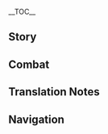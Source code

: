 {{CharacterTabs}}
{{LanguageTabs}}
{{Stub|1={{Meta/VO|tl=1}}}}
__TOC__
==Story==
{{VO/Story
|character           = Arataki Itto
|language            = zh
|language_s          = zh
|language_t          = zh-tw
|name_s              = 荒泷一斗
|name_t              = 荒瀧一斗

<!-- Hello -->
|vo_01_01_title_s    = 初次见面…
|vo_01_01_title_t    = 初次見面…
|vo_01_01_subtitle   = Hello
|vo_01_01_file       = VO_{language}{character} Hello.ogg
|vo_01_01_tx_s       = 作为荒泷派的大哥大，本大爷的名号早就威震四方了。「荒泷天下独尊一斗」、「荒泷相扑鬼王一斗」、「荒泷鬼族骄傲一斗」、「荒泷鬼兜虫角斗士一斗」、「荒泷卡牌游戏王中王一斗」、「荒泷可以输但绝不认输名副其实男子汉一斗」…这些都是我常用的名字，你可以挑个喜欢的随便叫，不用客气，哈哈哈哈。
|vo_01_01_tx_t       = 作為荒瀧派的大哥大，本大爺的名號早就威震四方了。「荒瀧天下獨尊一斗」、「荒瀧相撲鬼王一斗」、「荒瀧鬼族驕傲一斗」、「荒瀧鬼兜蟲角鬥士一斗」、「荒瀧卡牌遊戲王中王一斗」、「荒瀧可以輸但絕不認輸名副其實男子漢一斗」…這些都是我常用的名字，{{MC|你|妳}}可以挑個喜歡的隨便叫，不用客氣，哈哈哈哈。
|vo_01_01_rm         = Zuòwéi Huānglóng-pài de dàgēdà, běn dàyé de mínghào zǎojiù wēizhènsìfāngle. "Huānglóng Tiānxià Dúzūn Yīdòu", "Huānglóng Xiāngpū Guǐwáng Yīdòu", "Huānglóng Guǐ Zú Jiāo'ào Yīdòu", "Huānglóng Guǐdōuchóng Jiǎodòushì Yīdòu", "Huānglóng Kǎpái Yóuxìwáng Zhōngwáng Yīdòu", "Huānglóng Kěyǐ Shū Dàn Juébù Rènshū Míngfùqíshí Nánzǐhàn Yīdòu"... Zhèxiē dōu shì wǒ chángyòng de míngzi, nǐ kěyǐ tiāo gè xǐhuān de suíbiàn jiào, bùyòngkèqì, hāha hāha.
|vo_01_01_tl         = As the head honcho of the Arataki Gang, my name already shook the entire world! Arataki "The One and Oni" Itto, Arataki "The Oni Sumo King" Itto, Arataki "The Pride of Oni" Itto, Arataki "Beetle Gladiator" Itto, Arataki "The Ultimate King Among Kings of Card Games" Itto, Arataki "Read Man Might Lose but Will Never Admit Defeatto"... These are some of the names I usually go by, you can pick and call me whatever you like, you're welcome, haha.

|vo_02_01_title_s    = 闲聊・到此一游
|vo_02_01_title_t    = 閒聊・到此一遊
|vo_02_01_subtitle   = Chat: Itto's Here
|vo_02_01_file       = VO_{language}{character} Chat - Itto's Here.ogg
|vo_02_01_tx_s       = 嘿嘿，荒泷天下第一斗到此一游！ 哈哈哈哈…咳…
|vo_02_01_tx_t       = 嘿嘿，荒瀧天下第一斗到此一遊！ 哈哈哈哈…咳…
|vo_02_01_rm         = Heihei, Huānglóng tiānxià-dì-Yīdòu dàocǐyīyóu! Haha haha... ke...
|vo_02_01_tl         = Hehe, Arataki "Number One in the World" Itto<ref group="TN •" name=tianxiadiyi-dou>This title is a pun, since his name {{zh|一斗}} includes the character for "one."</ref> has arrived! Hahahaha... ha...

|vo_02_02_title_s    = 闲聊・零食
|vo_02_02_title_t    = 閒聊・零食
|vo_02_02_subtitle   = Chat: Snacks
|vo_02_02_file       = VO_{language}{character} Chat - Snacks.ogg
|vo_02_02_tx_s       = 轻易得到的东西哪有滋味？所以，零食我从来不会用摩拉买，都是堂堂正正地赢回来。
|vo_02_02_tx_t       = 輕易得到的東西哪有滋味？所以，零食我從來不會用摩拉買，都是堂堂正正地贏回來。
|vo_02_02_rm         = Qīngyì dédào de dōngxī nǎ yǒu zīwèi? Suǒyǐ, língshí wǒ cónglái bùhuì yòng Mólā mǎi, dōu shì tángtáng-zhèngzhèng de yíng huílái.
|vo_02_02_tl         = 

|vo_02_03_title_s    = 闲聊・斗虫
|vo_02_03_title_t    = 閒聊・鬥蟲
|vo_02_03_subtitle   = Chat: Beetle Fighting
|vo_02_03_file       = VO_{language}{character} Chat - Beetle Fighting.ogg
|vo_02_03_tx_s       = 不要小瞧斗虫啊。在一次次拼搏中，用汗和泪浇灌出更强的自己，这就是人生啊！
|vo_02_03_tx_t       = 不要小瞧鬥蟲啊。在一次次拼搏中，用汗和淚澆灌出更強的自己，這就是人生啊！
|vo_02_03_rm         = Bùyào xiǎoqiáo dòuchóng a. Zài yīcì cì pīnbó zhōng, yòng hàn hé lèi jiāoguàn chū gèng qiáng de zìjǐ, zhèjiù shì rénshēng a!
|vo_02_03_tl         = 

<!-- Weather -->
|vo_03_01_title_s    = 下雨的时候…
|vo_03_01_title_t    = 下雨的時候…
|vo_03_01_subtitle   = When It Rains
|vo_03_01_file       = VO_{language}{character} When It Rains.ogg
|vo_03_01_tx_s       = 男子汉从不打伞…啊这雨也太大了吧，快，快，快开伞！
|vo_03_01_tx_t       = 男子漢從不打傘…啊這雨也太大了吧，快，快，快開傘！
|vo_03_01_rm         = Nánzǐhàn cóngbù dǎsǎn... a zhè yǔ yě tài dàle ba, kuài, kuài, kuài kāisǎn!
|vo_03_01_tl         = A man never uses an umbrella... ah this rain is far too much, hurry and put up an umbrella!

|vo_03_02_title_s    = 打雷的时候…
|vo_03_02_title_t    = 打雷的時候…
|vo_03_02_subtitle   = When Thunder Strikes
|vo_03_02_file       = VO_{language}{character} When Thunder Strikes.ogg
|vo_03_02_tx_s       = 喂！雷电将军对吧？听着，本大爷就是不服！有本事，劈我啊！
|vo_03_02_tx_t       = 喂！雷電將軍對吧？聽著，本大爺就是不服！有本事，劈我啊！
|vo_03_02_rm         = Wèi! Léidiàn Jiāngjūn duì ba? Tīngzhe, běn dàyé jiùshì bùfú! Yǒu běnshì, pī wǒ a!
|vo_03_02_tl         = Hey! Raiden Shogun, right? Listen, I refuse to submit! If you have the power, strike me!

|vo_03_03_title_s    = 下雪的时候…
|vo_03_03_title_t    = 下雪的時候…
|vo_03_03_subtitle   = When It Snows
|vo_03_03_file       = VO_{language}{character} When It Snows.ogg
|vo_03_03_tx_s       = 喔吼…来滚雪球吧！你是赢不了我的！阿…阿嚏！…呼。
|vo_03_03_tx_t       = 喔吼…來滾雪球吧！{{MC|你|妳}}是贏不了我的！阿…阿嚏！…呼。
|vo_03_03_rm         = Ōhǒu... lái gǔnxuěqiú ba! Nǐ shì yíng bùle wǒ de! Ā... ātì! ...Hū.
|vo_03_03_tl         = Woohoo, let's roll some snowballs! You won't be able to beat me! A... achoo! ...Phew.

|vo_03_04_title_s    = 阳光很好…
|vo_03_04_title_t    = 陽光很好…
|vo_03_04_subtitle   = When the Sun Is Out
|vo_03_04_file       = VO_{language}{character} When the Sun Is Out.ogg
|vo_03_04_tx_s       = 天气真好！该把我珍藏的鬼兜虫拉出来训练一番了！唔！
|vo_03_04_tx_t       = 天氣真好！該把我珍藏的鬼兜蟲拉出來訓練一番了！唔！
|vo_03_04_rm         = Tiānqì zhēn hǎo! Gāi bǎ wǒ zhēncáng de guǐdōuchóng lā chūlái xùnliàn yī fānle! N!
|vo_03_04_tl         = The weather is great! I should bring my Onikabuto out to train for a bit! Mhm!

|vo_03_05_title_s    = 刮大风了…
|vo_03_05_title_t    = 颳大風了…
|vo_03_05_subtitle   = When the Wind Is Blowing
|vo_03_05_file       = VO_{language}{character} When the Wind Is Blowing.ogg
|vo_03_05_tx_s       = 风再大，发型也不能乱，这是男人的底线。
|vo_03_05_tx_t       = 風再大，髮型也不能亂，這是男人的底線。
|vo_03_05_rm_s       = Fēng zài dà, fàxíng yě bùnéng luàn, zhè shì nánrén de dǐxiàn.
|vo_03_05_rm_t       = Fēng zài dà, fǎxíng yě bùnéng luàn, zhè shì nánrén de dǐxiàn.
|vo_03_05_tl         = No matter how strong the wind, my hairstyle can't be mussed, this is a man's bottom line.

<!-- Greetings -->
|vo_04_01_title_s    = 早上好…
|vo_04_01_title_t    = 早安…
|vo_04_01_subtitle   = Good Morning
|vo_04_01_file       = VO_{language}{character} Good Morning.ogg
|vo_04_01_tx_s       = 早啊！…已经没有摩拉了，但今天还是不想干活。不如想想去哪里玩吧？
|vo_04_01_tx_t       = 早啊！…已經沒有摩拉了，但今天還是不想幹活。不如想想去哪裡玩吧？
|vo_04_01_rm         = Zǎo a! ...Yǐjīng méiyǒu Mólā le, dàn jīntiān háishì bùxiǎng gànhuó. Bùrú xiǎngxiǎng qù nǎlǐ wán ba?
|vo_04_01_tl         = Good morning! ...I'm already out of Mora, but I still don't want to work. How about we think of somewhere to have fun instead?

|vo_04_02_title_s    = 中午好…
|vo_04_02_title_t    = 午安…
|vo_04_02_subtitle   = Good Afternoon
|vo_04_02_file       = VO_{language}{character} Good Afternoon.ogg
|vo_04_02_tx_s       = 吃饱了去哪里逛好呢？花见坂…都逛烂了，嗯，也不适合去天领奉行那闹…嗯算了，去离岛遛遛吧。
|vo_04_02_tx_t       = 吃飽了去哪裡逛好呢？花見坂…都逛爛了，嗯，也不適合去天領奉行那鬧…嗯算了，去離島遛遛吧。
|vo_04_02_rm         = Chībǎole qù nǎlǐ guàng hǎo ne? Huājiànbǎn... dōu guàng lànle, ńg, yě bùshìhé qù Tiānlǐng-fèngxíng nà nào... ńg suànle, qù Lídǎo liúliú ba.
|vo_04_02_tl         = Now that we've eaten our fill, where should we go? Hanamizaka... been there too often, hm, and I don't feel like bothering the Tenryou Commission... whatever, let's wander around Ritou.

|vo_04_03_title_s    = 晚上好…
|vo_04_03_title_t    = 晚上好…
|vo_04_03_subtitle   = Good Evening
|vo_04_03_file       = VO_{language}{character} Good Evening.ogg
|vo_04_03_tx_s       = 嘘！是谁在讲话…？是鬼啊！哈哈哈…被吓到了吗？
|vo_04_03_tx_t       = 噓！是誰在講話…？是鬼啊！哈哈哈…被嚇到了嗎？
|vo_04_03_rm         = Xū! Shì shéi zài jiǎnghuà...? Shì guǐ a! Hahaha... bèi xià dàole ma?
|vo_04_03_tl         = Sh! Who's talking...? It's a ghost! Hahaha... were you scared?

|vo_04_04_title_s    = 晚安…
|vo_04_04_title_t    = 晚安…
|vo_04_04_subtitle   = Good Night...
|vo_04_04_file       = VO_{language}{character} Good Night.ogg
|vo_04_04_tx_s       = 累了就快睡吧，别逞强，我？哼，我睁着眼也能睡觉，嘿嘿。
|vo_04_04_tx_t       = 累了就快睡吧，別逞強，我？哼，我睜著眼也能睡覺，嘿嘿。
|vo_04_04_rm         = Lèile jiù kuài shuì ba, bié chěngqiáng, wǒ? Hng, wǒ zhēngzhe yǎn yě néng shuìjiào, heihei.
|vo_04_04_tl         = If you're tired, go to sleep, don't put on a brave face, me? Heh, I can sleep even with my eyes open, hehe.

<!-- About -->
|vo_06_01_title_s    = 关于荒泷一斗自己・不务正业
|vo_06_01_title_t    = 關於荒瀧一斗自己・不務正業
|vo_06_01_subtitle   = About Itto: Getting a Real Job
|vo_06_01_file       = VO_{language}{character} About Itto - Getting a Real Job.ogg
|vo_06_01_tx_s       = 他们说我不务正业？哈哈哈哈！胡扯！本大爷是混混啊，混混的正业就是不务正业，有什么问题吗？咳，不好意思激动了些…哎呀，放心放心，我不偷不抢，快活不下去了，就去做点临时工赚摩拉，搬货送信都是小儿科，开业现场帮忙充场子也是常干的事，只要摩拉日结就行了，嘿嘿！
|vo_06_01_tx_t       = 他們說我不務正業？哈哈哈哈！胡扯！本大爺是混混啊，混混的正業就是不務正業，有什麼問題嗎？咳，不好意思激動了些…哎呀，放心放心，我不偷不搶，快活不下去了，就去做點臨時工賺摩拉，搬貨送信都是小兒科，開業現場幫忙充場子也是常幹的事，只要摩拉日結就行了，嘿嘿！
|vo_06_01_rm         = Tāmen shuō wǒ bùwù-zhèngyè? Hahahaha! Húchě! Běn dàyé shì hùnhun a, hùnhun de zhèngyè jiùshì bùwù-zhèngyè, yǒu shénme wèntí ma? Ke, bùhǎoyìsi jīdòngle xiē... Āiyā, fàngxīn fàngxīn, wǒ bù tōu bù qiǎng, kuài huóbùxiàqùle, jiù qù zuò diǎn línshígōng zhuàn Mólā, bānhuò sòngxìn dōu shì xiǎo'érkē, kāiyè xiànchǎng bāngmáng chōng chǎngzi yěshì cháng gàn de shì, zhǐyào Mólā rìjié jiù xíng le, heihei!
|vo_06_01_tl         = 

|vo_06_02_title_s    = 关于荒泷一斗自己・鬼族
|vo_06_02_title_t    = 關於荒瀧一斗自己・鬼族
|vo_06_02_subtitle   = About Itto: Oni
|vo_06_02_friendship = 4
|vo_06_02_file       = VO_{language}{character} About Itto - Oni.ogg
|vo_06_02_tx_s       = 鬼族经历了很多事情，才迎来了现在这个好时代，可以与人类共同生活。只可惜啊，时至今日还有许多人对鬼族心存芥蒂。嗯？怎么办？当然要改变啦。哼，但我不会刻意去讨好他们，我要用自己的方式，赢得人类的尊重。
|vo_06_02_tx_t       = 鬼族經歷了很多事情，才迎來了現在這個好時代，可以與人類共同生活。只可惜啊，時至今日還有許多人對鬼族心存芥蒂。嗯？怎麼辦？當然要改變啦。哼，但我不會刻意去討好他們，我要用自己的方式，贏得人類的尊重。
|vo_06_02_rm         = Guǐ zú jīnglìle hěn duō shìqíng, cái yíngláile xiànzài zhège hǎo shídài, kěyǐ yǔ rénlèi gòngtóng shēnghuó. Zhǐ kěxí a, shízhì-jīnrì háiyǒu xǔduō rén duì guǐ zú xīncúnjièdì. Ng? Zěnme bàn? Dāngrán yào gǎibiàn la. Hng, dàn wǒ bùhuì kèyì qù tǎohǎo tāmen, wǒ yào yòng zìjǐ de fāngshì, yíngdé rénlèi de zūnzhòng.
|vo_06_02_tl         = 

<!-- About Us -->
|vo_06_03_title_s    = 关于我们・合拍
|vo_06_03_title_t    = 關於我們・合拍
|vo_06_03_subtitle   = About Us: Cooperation
|vo_06_03_file       = VO_{language}{character} About Us - Cooperation.ogg
|vo_06_03_tx_s       = 喂，我看你总是东奔西跑地替人办事，图的不止是摩拉吧？你一定也是个豪爽仗义的人！哈正好，本大爷最喜欢跟仗义的人打交道，我们绝对能成为超级合拍的搭档！
|vo_06_03_tx_t       = 喂，我看{{MC|你|妳}}總是東奔西跑地替人辦事，圖的不止是摩拉吧？{{MC|你|妳}}一定也是個豪爽仗義的人！哈正好，本大爺最喜歡跟仗義的人打交道，我們絕對能成為超級合拍的搭檔！
|vo_06_03_rm         = Wèi, wǒ kàn nǐ zǒngshì dōngbēn-xīpǎo de tì rén bànshì, tú de bùzhǐ shì Mólā ba? Nǐ yīdìng yě shì gè háoshuǎng zhàngyì de rén! Ha zhènghǎo, běn dàyé zuì xǐhuān gēn zhàngyì de rén dǎjiāodào, wǒmen juéduì néng chéngwéi chāojí hépāi de dādàng!
|vo_06_03_tl         = 

|vo_06_04_title_s    = 关于我们・响应
|vo_06_04_title_t    = 關於我們・響應
|vo_06_04_subtitle   = About Us: Response
|vo_06_04_friendship = 6
|vo_06_04_file       = VO_{language}{character} About Us - Response.ogg
|vo_06_04_tx_s       = 说实话，我很欣赏你，一直很欣赏你。当然希望你能留在荒泷派啦，欸，连给你的称号我都想好了，在你名字里添上「天下第二」，我俩就是「数一数二」组合！哈哈哈。哎呀…玩笑归玩笑，我知道你还有更重要的使命…去吧，去做你想做的事情。总之你记住，荒泷派会无条件响应你。
|vo_06_04_tx_t       = 說實話，我很欣賞{{MC|你|妳}}，一直很欣賞{{MC|你|妳}}。當然希望{{MC|你|妳}}能留在荒瀧派啦，欸，連給{{MC|你|妳}}的稱號我都想好了，在{{MC|你|妳}}名字裡添上「天下第二」，我倆就是「數一數二」組合！哈哈哈。哎呀…玩笑歸玩笑，我知道{{MC|你|妳}}還有更重要的使命…去吧，去做{{MC|你|妳}}想做的事情。總之{{MC|你|妳}}記住，荒瀧派會無條件響應{{MC|你|妳}}。
|vo_06_04_rm         = Shuōshíhuà, wǒ hěn xīnshǎng nǐ, yīzhí hěn xīnshǎng nǐ. Dāngrán xīwàng nǐ néng liú zài Huānglóng-pài la, ei, lián gěi nǐ de chēnghào wǒ doū xiǎng hǎole, zài nǐ míngzì lǐ tiānshàng "Tiānxià dì èr", wǒ liǎ jiùshì "shǔyī-shǔ'èr" zǔhé! Hahaha. Aiya... wánxiào guī wánxiào, wǒ zhīdào nǐ háiyǒu gèng zhòngyào de shǐmìng... Qù ba, qù zuò nǐ xiǎng zuò de shìqíng. Zǒngzhī nǐ jìzhù, Huānglóng-pài huì wútiáojiàn xiǎngyìng nǐ.
|vo_06_04_tl         = 

<!-- Miscellaneous I -->
|vo_07_01_title_s    = 关于「神之眼」…
|vo_07_01_title_t    = 關於「神之眼」…
|vo_07_01_subtitle   = About the [[Vision]]
|vo_07_01_friendship = 4
|vo_07_01_file       = VO_{language}{character} About the Vision.ogg
|vo_07_01_tx_s       = 别问，说起这个我就火大。那群幕府军夺走人们珍视的东西，罪大恶极，竟然还敢乱摆神之眼！欸，照理说，越强的人，神之眼就应该嵌在越上面才对吧，到底是哪个不识抬举的将本大爷的神之眼嵌在最下面啊！
|vo_07_01_tx_t       = 別問，說起這個我就火大。那群幕府軍奪走人們珍視的東西，罪大惡極，竟然還敢亂擺神之眼！欸，照理說，越強的人，神之眼就應該嵌在越上面才對吧，到底是哪個不識抬舉的將本大爺的神之眼嵌在最下面啊！
|vo_07_01_rm         = Bié wèn, shuōqǐ zhège wǒ jiù huǒdà. Nà qún mùfǔ jūn duózǒu rénmen zhēnshì de dōngxī, zuìdà-èjí, jìngrán hái gǎn luànbǎi Shénzhīyǎn! Ei, zhàolǐ shuō, yuè qiáng de rén, Shénzhīyǎn jiù yīnggāi qiàn zài yuè shàngmiàn cái duì ba, dàodǐ shì nǎge bùshí-táijǔ de jiāng běn dàyé de Shénzhīyǎn qiàn zài zuì xiàmiàn a!
|vo_07_01_tl         = 

|vo_07_02_title_s    = 有什么想要分享・希娜小姐
|vo_07_02_title_t    = 有什麼想要分享・希娜小姐
|vo_07_02_subtitle   = Something to Share: Hina
|vo_07_02_file       = VO_{language}{character} Something to Share - Hina.ogg
|vo_07_02_tx_s       = 你要是有什么烦恼，可以试着给《闲事月刊》的问答栏目投稿，希娜小姐一定会给你一个温暖人心的答案。啊…托她的福，我的灵魂已经不再迷茫了…对了，我还报名了希娜小姐的线下见面会，唉这日子怎么就过得那么慢呢。
|vo_07_02_tx_t       = {{MC|你|妳}}要是有什麼煩惱，可以試著給《閒事月刊》的問答欄目投稿，希娜小姐一定會給{{MC|你|妳}}一個溫暖人心的答案。啊…託她的福，我的靈魂已經不再迷茫了…對了，我還報名了希娜小姐的線下見面會，唉這日子怎麼就過得那麼慢呢。
|vo_07_02_rm         = Nǐ yàoshi yǒu shénme fánnǎo, kěyǐ shìzhe gěi "Xiánshì Yuèkān" de wèndá lánmù tóugǎo, Xīnà-xiǎojiě yīdìng huì gěi nǐ yīgè wēnnuǎn rénxīn de dá'àn. A... tuō tā de fú, wǒ de línghún yǐjīng bùzài mímángle... Duìle, wǒ huán bàomíngle Xīnà-xiǎojiě de xiànxià jiànmiànhuì, ai zhè rìzi zěnme jiù guòdé nàme màn ne.
|vo_07_02_tl         = 

|vo_07_03_title_s    = 有什么想要分享・双角
|vo_07_03_title_t    = 有什麼想要分享・雙角
|vo_07_03_subtitle   = Something to Share: Horns
|vo_07_03_file       = VO_{language}{character} Something to Share - Horns.ogg
|vo_07_03_tx_s       = 我头上的角，看久了会单调吗？要不用涂料把它弄成彩虹色吧，再抓点萤火虫绑在上面，走在街上炫彩夺目，想想就觉得很帅！本大爷果然是天才，我这就让兄弟们行动起来！
|vo_07_03_tx_t       = 我頭上的角，看久了會單調嗎？要不用塗料把它弄成彩虹色吧，再抓點螢火蟲綁在上面，走在街上炫彩奪目，想想就覺得很帥！本大爺果然是天才，我這就讓兄弟們行動起來！
|vo_07_03_rm         = Wǒ tóushàng de jiǎo, kàn jiǔle huì dāndiào ma? Yàobù yòng túliào bǎ tā nòng chéng cǎihóng sè ba, zài zhuā diǎn yínghuǒchóng bǎng zài shàngmiàn, zǒu zài jiēshàng xuàncǎi duómù, xiǎngxiǎng jiù juéde hěn shuài! Běn dàyé guǒrán shì tiāncái, wǒ zhè jiùràng xiōngdìmen xíngdòng qǐlái!
|vo_07_03_tl         = 

|vo_07_04_title_s    = 感兴趣的见闻…
|vo_07_04_title_t    = 感興趣的見聞…
|vo_07_04_subtitle   = Interesting Things
|vo_07_04_file       = VO_{language}{character} Interesting Things.ogg
|vo_07_04_tx_s       = 抓鬼兜虫的唯一秘诀就是&mdash;&mdash;抓之前一定要擦亮双眼看清楚，尤其是在风乱吹雨乱下的雷雨天，一不小心就会把堇瓜和鬼兜虫弄混。
|vo_07_04_tx_t       = 抓鬼兜蟲的唯一秘訣就是&mdash;&mdash;抓之前一定要擦亮雙眼看清楚，尤其是在風亂吹雨亂下的雷雨天，一不小心就會把堇瓜和鬼兜蟲弄混。
|vo_07_04_rm         = Zhuā Guǐdōuchóng de wéiyī mìjué jiùshì {{lmdash}} zhuā zhīqián yīdìngyào cāliàng-shuāngyǎn kàn qīngchǔ, yóuqíshì zài fēngluàn chuīyǔ luànxià de léiyǔ tiān, yībùxiǎoxīn jiù huì bǎ Jǐnguā hé Guǐdōuchóng nònghùn.
|vo_07_04_tl         = 

<!-- About Others -->
|vo_08_01_title_s    = 关于托马…
|vo_08_01_title_t    = 關於托馬…
|vo_08_01_subtitle   = About [[Thoma]]
|vo_08_01_friendship = 4
|vo_08_01_file       = VO_{language}{character} About Thoma.ogg
|vo_08_01_tx_s       = 听弟兄们说，他是第一百颗神之眼狩眼仪式的主角？嗯？为什么他会有专属的仪式啊？欸，难道说第一百颗神之眼是比前九十九颗厉害吗？嘶…不对，真是那样的话，那应该是本大爷来当这第一百颗才对！
|vo_08_01_tx_t       = 聽弟兄們說，他是第一百顆神之眼狩眼儀式的主角？嗯？為什麼他會有專屬的儀式啊？欸，難道說第一百顆神之眼是比前九十九顆厲害嗎？嘶…不對，真是那樣的話，那應該是本大爺來當這第一百顆才對！
|vo_08_01_rm         = Tīng dìxiōngmen shuō, tā shì dì-yībǎi kē Shénzhīyǎn Shòuyǎn Yíshì de zhǔjué? Ng? Wèishénme tā huì yǒu zhuānshǔ de yíshì a? Ei, nándào shuō dì-yībǎi kē Shénzhīyǎn shì bǐ qián jiǔ shíjiǔ kē lìhài ma? Si... bùduì, zhēnshi nàyàng dehuà, nà yīnggāi shì běn dàyé lái dāng zhè dì-yībǎi kē cái duì!
|vo_08_01_tl         = 

|vo_08_02_title_s    = 关于神里绫人…
|vo_08_02_title_t    = 關於神里綾人…
|vo_08_02_subtitle   = About [[Kamisato Ayato]]
|vo_08_02_friendship = 4
|vo_08_02_file       = VO_{language}{character} About Kamisato Ayato.ogg
|vo_08_02_tx_s       = 哈哈哈哈，我跟绫人兄可以说是相见恨晚啊！如果不是他提醒我「让温顺的虫子燃起斗志」是我一生都该坚守的觉悟，也许早在第七百八十次战败时，我就放弃斗虫了…哈哈，果然只有男人最懂男人，哎呀，我和他之间无需多言，在打牌和斗虫时，默契就已经悉数体现了。
|vo_08_02_tx_t       = 哈哈哈哈，我跟綾人兄可以說是相見恨晚啊！如果不是他提醒我「讓溫順的蟲子燃起鬥志」是我一生都該堅守的覺悟，也許早在第七百八十次戰敗時，我就放棄鬥蟲了…哈哈，果然只有男人最懂男人，哎呀，我和他之間無需多言，在打牌和鬥蟲時，默契就已經悉數體現了。
|vo_08_02_rm         = Hahahaha, wǒ gēn Língrén-xiōng kěyǐ shuōshì xiāngjiàn-hènwǎn a! Rúguǒ bùshì tā tíxǐng wǒ "ràng wēnshùn de chóngzi ránqǐ dòuzhì" shì wǒ yīshēng dōu gāi jiānshǒu de juéwù, yěxǔ zǎozài dì qībǎi bāshí cì zhànbài shí, wǒ jiù fàngqì dòu chóngle... Haha, guǒrán zhǐyǒu nánrén zuì dǒng nánrén, aiya, wǒ hé tā zhījiān wúxū duōyán, zài dǎpái hé dòu chóng shí, mòqì jiù yǐjīng xīshù tǐxiànle.
|vo_08_02_tl         = 

|vo_08_03_title_s    = 关于宵宫…
|vo_08_03_title_t    = 關於宵宮…
|vo_08_03_subtitle   = About [[Yoimiya]]
|vo_08_03_friendship = 4
|vo_08_03_file       = VO_{language}{character} About Yoimiya.ogg
|vo_08_03_tx_s       = 那家伙，仗着自己会做烟花和小玩具，哄起小孩来一套一套的…不行，不能让她抢尽风头，「孩子王」本大爷是当定了！你也要站我这边…什么？你不是孩子？呵，在我眼里，比我矮的，全是孩子！
|vo_08_03_tx_t       = 那傢伙，仗著自己會做煙花和小玩具，哄起小孩來一套一套的…不行，不能讓她搶盡風頭，「孩子王」本大爺是當定了！{{MC|你|妳}}也要站我這邊…什麼？{{MC|你|妳}}不是孩子？呵，在我眼裡，比我矮的，全是孩子！
|vo_08_03_rm         = Nà jiāhuo, zhàng zhe zìjǐ huì zuò yānhuā hé xiǎo wánjù, hōng qǐ xiǎohái lái yītào yītào de... bùxíng, bùnéng ràng tā qiǎng jǐn fēngtóu, "háiziwáng" běn dàyé shì dāng dìngle! Nǐ yě yào zhàn wǒ zhèbiān... shénme? Nǐ bùshì háizi? Hē, zài wǒ yǎnlǐ, bǐ wǒ ǎi de, quán shì háizi!
|vo_08_03_tl         = 

|vo_08_04_title_s    = 关于枫原万叶…
|vo_08_04_title_t    = 關於楓原萬葉…
|vo_08_04_subtitle   = About [[Kaedehara Kazuha]]
|vo_08_04_friendship = 4
|vo_08_04_quest      = Omnipresence Over Mortals
|vo_08_04_file       = VO_{language}{character} About Kaedehara Kazuha.ogg
|vo_08_04_tx_s       = 听说你从天守阁逃出来后，是他挡下了「无想的一刀」？帅啊！到底怎么做到的。你想，他是没落的贵族，我是没落的鬼族…某种意义上，我和他旗鼓相当啊。哈哈哈哈，那么，下一刀，本大爷替你挡了！
|vo_08_04_tx_t       = 聽說{{MC|你|妳}}從天守閣逃出來後，是他擋下了「無想的一刀」？帥啊！到底怎麼做到的。{{MC|你|妳}}想，他是沒落的貴族，我是沒落的鬼族…某種意義上，我和他旗鼓相當啊。哈哈哈哈，那麼，下一刀，本大爺替{{MC|你|妳}}擋了！
|vo_08_04_rm         = Tīngshuō nǐ cóng Tiānshǒu-gé táo chūlái hòu, shì tā dǎng xiàle "Wúxiǎng de Yīdāo"? Shuài a! Dàodǐ zěnme zuòdào de. Nǐ xiǎng, tā shì mòluò de guìzú, wǒ shì mòluò de guǐzú... mǒuzhǒng yìyì shàng, wǒ hé tā qígǔ-xiāngdāng a. Hahahaha, nàme, xià yīdāo, běn dàyé tì nǐ dǎngle!
|vo_08_04_tl         = 

|vo_08_05_title_s    = 关于雷电将军…
|vo_08_05_title_t    = 關於雷電將軍…
|vo_08_05_subtitle   = About the [[Raiden Shogun]]
|vo_08_05_friendship = 4
|vo_08_05_quest      = Omnipresence Over Mortals
|vo_08_05_file       = VO_{language}{character} About the Raiden Shogun.ogg
|vo_08_05_tx_s       = 搞眼狩令的时候，需要出动她得意的天狗才能制服我，说明本大爷一定让她很头痛吧？不过，既然她决定废除眼狩令，也不算无可救药。哼，她最好记住这次的教训，别再有下次，不然，我一定会让她更头痛，哼。
|vo_08_05_tx_t       = 搞眼狩令的時候，需要出動她得意的天狗才能制服我，說明本大爺一定讓她很頭痛吧？不過，既然她決定廢除眼狩令，也不算無可救藥。哼，她最好記住這次的教訓，別再有下次，不然，我一定會讓她更頭痛，哼。
|vo_08_05_rm         = Gǎo Yǎnshòu-lìng de shíhòu, xūyào chūdòng tā déyì de tiāngǒu cáinéng zhìfú wǒ, shuōmíng běn dàyé yīdìng ràng tā hěn tóutòng ba? Bùguò, jìrán tā juédìng fèichú Yǎnshòu-lìng, yě bùsuàn wúkě jiùyào. Hēng, tā zuìhǎo jìzhù zhècì de jiàoxùn, bié zài yǒu xiàcì, bùrán, wǒ yīdìng huì ràng tā gèng tóutòng, hēng.
|vo_08_05_tl         = 

|vo_08_06_title_s    = 关于狐耳女人…
|vo_08_06_title_t    = 關於狐耳女人…
|vo_08_06_subtitle   = About the [[Yae Miko|Lady with Fox Ears]]
|vo_08_06_friendship = 4
|vo_08_06_file       = VO_{language}{character} About the Lady with Fox Ears.ogg
|vo_08_06_tx_s       = 那场狐狸拉面比赛，是我赢了，就算面里有油豆腐，她也别想赢我！那之后…那之后我躺了一个多月，但我至少守住了胜者的荣耀！而她，就要承受付清三十二碗面钱的耻辱。哈哈哈哈…
|vo_08_06_tx_t       = 那場狐狸拉麵比賽，是我贏了，就算麵裡有油豆腐，她也別想贏我！那之後…那之後我躺了一個多月，但我至少守住了勝者的榮耀！而她，就要承受付清三十二碗麵錢的恥辱。哈哈哈哈…
|vo_08_06_rm         = Nà chǎng húli lāmiàn bǐsài, shì wǒ yíngle, jiùsuàn miàn li yǒu yóu dòufu, tā yě bié xiǎng yíng wǒ! Nà zhīhòu... nà zhīhòu wǒ tǎngle yīgè duō yuè, dàn wǒ zhìshǎo shǒuzhùle shèng zhě de róngyào! Ér tā, jiùyào chéngshòu fùqīng sānshí èr wǎn miàn qián de chǐrǔ. Hahahaha...
|vo_08_06_tl         = 

|vo_08_07_title_s    = 关于九条裟罗…
|vo_08_07_title_t    = 關於九條裟羅…
|vo_08_07_subtitle   = About [[Kujou Sara]]
|vo_08_07_friendship = 4
|vo_08_07_quest      = The Immovable God and the Eternal Euthymia
|vo_08_07_file       = VO_{language}{character} About Kujou Sara.ogg
|vo_08_07_tx_s       = 眼狩令那会我确实败给她了，呵，这也没什么好羞耻的，输了就堂堂正正投降，错了就老老实实挨打，这才是真男人！反倒是她，堂堂天狗，不敢应我的复仇之约。哼，不过是在十字路口相扑而已，这就怕了？她要是再不来应战我就不叫她九条天狗了，我要叫她&mdash;&mdash;九条乌龟！
|vo_08_07_tx_t       = 眼狩令那會我確實敗給她了，呵，這也沒什麼好羞恥的，輸了就堂堂正正投降，錯了就老老實實挨打，這才是真男人！反倒是她，堂堂天狗，不敢應我的復仇之約。哼，不過是在十字路口相撲而已，這就怕了？她要是再不來應戰我就不叫她九條天狗了，我要叫她&mdash;&mdash;九條烏龜！
|vo_08_07_rm         = Yǎnshòu-lìng nà huì wǒ quèshí bài gěi tāle, hē, zhè yě méishénme hǎo xiūchǐ de, shūle jiù tángtáng-zhèngzhèng tóuxiáng, cuòle jiù lǎolǎo-shíshí āidǎ, zhè cái shì zhēn nánrén! Fǎndǎo shì tā, tángtáng tiāngǒu, bùgǎn yīng wǒ de fùchóu zhī yuē. Hēng, bùguò shì zài shízì lùkǒu xiàngpū éryǐ, zhèjiù pàle? Tā yàoshi zàibu lái yìngzhàn wǒ jiù bù jiào tā Jiǔtiáo Tiāngǒule, wǒ yào jiào tā {{lmdash}} Jiǔtiáo Wūguī!
|vo_08_07_tl         = 

|vo_08_08_title_s    = 关于五郎…
|vo_08_08_title_t    = 關於五郎…
|vo_08_08_subtitle   = About [[Gorou]]
|vo_08_08_friendship = 4
|vo_08_08_file       = VO_{language}{character} About Gorou.ogg
|vo_08_08_tx_s       = 哦，反抗军的小狗大将嘛，身材小小但气魄非凡，不错不错！而且，他身上散发着一种让人内心温暖的熟悉感…奇怪，明明没见过他几面…
|vo_08_08_tx_t       = 哦，反抗軍的小狗大將嘛，身材小小但氣魄非凡，不錯不錯！而且，他身上散發著一種讓人內心溫暖的熟悉感…奇怪，明明沒見過他幾面…
|vo_08_08_rm         = O, Fǎnkàng-jūn de xiǎogǒu dàjiàng ma, shēncái xiǎoxiǎo dàn qìpò fēifán, bùcuò bùcuò! Érqiě, tā shēnshang sànfà zhe yīzhǒng ràngrén nèixīn wēnnuǎn de shúxī gǎn... Qíguài, míngmíng méi jiàn guò tā jǐ miàn...
|vo_08_08_tl         = 

|vo_08_09_title_s    = 关于久岐忍…
|vo_08_09_title_t    = 關於久岐忍…
|vo_08_09_subtitle   = About [[Kuki Shinobu]]
|vo_08_09_friendship = 4
|vo_08_09_file       = VO_{language}{character} About Kuki Shinobu.ogg
|vo_08_09_tx_s       = 荒泷派的弟兄们一般都会顺着我意，唯独这个忍啊，老是跟我唱反调！本大爷辛辛苦苦赢来的战利品，竟然被她一件件还了回去。哎呀，算了，看在她每次都会把我从牢房里捞出来，还替我们收拾了不少烂摊子，就不计较了。毕竟惹怒了她，我也没有好日子过…
|vo_08_09_tx_t       = 荒瀧派的弟兄們一般都會順著我意，唯獨這個忍啊，老是跟我唱反調！本大爺辛辛苦苦贏來的戰利品，竟然被她一件件還了回去。哎呀，算了，看在她每次都會把我從牢房裡撈出來，還替我們收拾了不少爛攤子，就不計較了。畢竟惹怒了她，我也沒有好日子過…
|vo_08_09_rm         = Huānglóng-pài de dìxiōngmen yībān dūhuì shùnzhe wǒ yì, wéidú zhège Rěn a, lǎoshi gēn wǒ chàngfǎndiào! Běn dàyé xīnxīnkǔkǔ yíng lái de zhànlìpǐn, jìngrán bèi tā yī jiànjiàn huánle huíqù. Aiya, suànle, kànzài tā měicì dōuhuì bǎ wǒ cóng láofáng lǐ lāo chūlái, hái tì wǒmen shōushíle bùshǎo làntānzi, jiù bù jìjiàole. Bìjìng rěnùle tā, wǒ yě méiyǒu hǎorìzi guò...
|vo_08_09_tl         = 

|vo_08_10_title_s    = 关于早柚…
|vo_08_10_title_t    = 關於早柚…
|vo_08_10_subtitle   = About [[Sayu]]
|vo_08_10_friendship = 4
|vo_08_10_file       = VO_{language}{character} About Sayu.ogg
|vo_08_10_tx_s       = 不过是趁她不注意的时候，摸了摸她的头而已，现在一见面就要跳起来打我。哈哈哈没办法，这么可爱的小狸猫，谁见了都会忍不住想去摸摸头吧？噢对了…喊她狸猫也会被揍。为什么啊，那不就是狸猫吗…？
|vo_08_10_tx_t       = 不過是趁她不注意的時候，摸了摸她的頭而已，現在一見面就要跳起來打我。哈哈哈沒辦法，這麼可愛的小狸貓，誰見了都會忍不住想去摸摸頭吧？噢對了…喊她狸貓也會被揍。為什麼啊，那不就是狸貓嗎…？
|vo_08_10_rm         = Bùguò shì chèn tā bù zhùyì de shíhòu, mōle mō tā de tóu éryǐ, xiànzài yī jiànmiàn jiù yào tiào qǐlái dǎ wǒ. Hahaha méi bànfǎ, zhème kě'ài de xiǎo límāo, shéi jiànle dūhuì rěnbùzhù xiǎng qù mōmō tóu ba? O duìle... hǎn tā límāo yě huì bèi zòu. Wèishénme a, nà bù jiùshì límāo ma...?
|vo_08_10_tl         = 

<!-- More About -->
|vo_09_01_title_s    = 想要了解{name_s}・其一
|vo_09_01_title_t    = 想要瞭解{name_t}・其一
|vo_09_01_subtitle   = More About Itto: I
|vo_09_01_file       = VO_{language}{character} More About Itto - 01.ogg
|vo_09_01_tx_s       = 你一定很想问，为什么我只会斗虫和打牌，却能稳坐荒泷派老大的宝座？哼，的确，只会这些小儿科难以服众。干脆就一口气告诉你吧！我还会倒立吃拉面、睁着眼睡觉、用鼻孔吹口琴、用发梢拍苍蝇这类绝活。怎么样，消除你心中的疑惑了吧？
|vo_09_01_tx_t       = {{MC|你|妳}}一定很想問，為什麼我只會鬥蟲和打牌，卻能穩坐荒瀧派老大的寶座？哼，的確，只會這些小兒科難以服眾。乾脆就一口氣告訴{{MC|你|妳}}吧！我還會倒立吃拉麵、睜著眼睡覺、用鼻孔吹口琴、用髮梢拍蒼蠅這類絕活。怎麼樣，消除{{MC|你|妳}}心中的疑惑了吧？
|vo_09_01_rm_s       = Nǐ yīdìng hěn xiǎng wèn, wèishénme wǒ zhǐ huì dòu chóng hé dǎpái, què néng wěn zuò Huānglóng-pài lǎodà de bǎozuò? Hng, díquè, zhǐ huì zhèxiē xiǎo'érkē nányǐ fúzhòng. Gāncuì jiù yīkǒuqì gàosù nǐ ba! Wǒ hái huì dàolì chī lāmiàn, zhēngzhe yǎn shuìjiào, yòng bíkǒng chuī kǒuqín, yòng fāshāo pāi cāngyíng zhèlèi juéhuó. Zěnmeyàng, xiāochú nǐ xīnzhōng de yíhuòle ba?
|vo_09_01_rm_t       = Nǐ yīdìng hěn xiǎng wèn, wèishénme wǒ zhǐ huì dòu chóng hé dǎpái, què néng wěn zuò Huānglóng-pài lǎodà de bǎozuò? Hng, díquè, zhǐ huì zhèxiē xiǎo'érkē nányǐ fúzhòng. Gāncuì jiù yīkǒuqì gàosù nǐ ba! Wǒ hái huì dàolì chī lāmiàn, zhēngzhe yǎn shuìjiào, yòng bíkǒng chuī kǒuqín, yòng fǎshāo pāi cāngyíng zhèlèi juéhuó. Zěnmeyàng, xiāochú nǐ xīnzhōng de yíhuòle ba?
|vo_09_01_tl         = 

|vo_09_02_title_s    = 想要了解{name_s}・其二
|vo_09_02_title_t    = 想要瞭解{name_t}・其二
|vo_09_02_subtitle   = More About Itto: II
|vo_09_02_friendship = 3
|vo_09_02_file       = VO_{language}{character} More About Itto - 02.ogg
|vo_09_02_tx_s       = 稻妻人每逢过节、搬家、生病，都爱撒豆子，一边撒还一边念念叨叨，「福豆撒落，鬼怪败挫」、「福来福来，鬼去鬼去」…我都听出耳茧了。关键是豆子还经常撒出路面来，害我过敏…可恶啊！我一定要为鬼族正名，鬼啥也没干！别有事没事就想着驱鬼驱魔的。
|vo_09_02_tx_t       = 稻妻人每逢過節、搬家、生病，都愛撒豆子，一邊撒還一邊唸唸叨叨，「福豆撒落，鬼怪敗挫」、「福來福來，鬼去鬼去」…我都聽出耳繭了。關鍵是豆子還經常撒出路面來，害我過敏…可惡啊！我一定要為鬼族正名，鬼啥也沒幹！別有事沒事就想著驅鬼驅魔的。
|vo_09_02_rm         = Dàoqī-rén měiféng guòjié, bānjiā, shēngbìng, dōu ài sā dòuzi, yībiān sā huán yībiān niànniàn dāodao, "fúdòu sāluò, guǐguài bàicuò", "fúlái-fúlái, guǐqù-guǐqù"... wǒ dū tīng chū ěrjiǎn le. Guānjiàn shì dòuzi hái jīngcháng sā chū lùmiàn lái, hài wǒ guòmǐn... kěwù a! Wǒ yīdìng yào wéi guǐ-zú zhèngmíng, guǐ shà yě méi gàn! Bié yǒushì méishì jiù xiǎngzhe qūguǐ qūmó de.
|vo_09_02_tl         = Whenever Inazumans have a holiday, move, or get sick, they always love to scatter beans, and while they scatter them, they chant, "blessed beans are scattered, oni are defeated," "come fortune, come fortune, go oni, go oni"... I've heard it so often my ears have callouses. The problem is that the beans often get scattered into the road, and I'm allergic... it's awful! I must get justice for the oni, we didn't do anything! Don't go around doing exorcisms all the time.

|vo_09_03_title_s    = 想要了解{name_s}・其三
|vo_09_03_title_t    = 想要瞭解{name_t}・其三
|vo_09_03_subtitle   = More About Itto: III
|vo_09_03_friendship = 4
|vo_09_03_file       = VO_{language}{character} More About Itto - 03.ogg
|vo_09_03_tx_s       = 为了消除人类对鬼族的偏见，有次我让弟兄们把我温柔和蔼的形象用留影机拍成画片，贴在稻妻城的留言板上。欸，结果有些人竟敢在画片上乱涂乱画！更可恨的是，天领奉行的蠢货足轻说我引起社会治安恐慌，社奉行又说什么败坏风气，连勘定奉行的走狗都要来要什么广告营业税…嘶…真是不识好歹！
|vo_09_03_tx_t       = 為了消除人類對鬼族的偏見，有次我讓弟兄們把我溫柔和藹的形象用留影機拍成畫片，貼在稻妻城的留言板上。欸，結果有些人竟敢在畫片上亂塗亂畫！更可恨的是，天領奉行的蠢貨足輕說我引起社會治安恐慌，社奉行又說什麼敗壞風氣，連勘定奉行的走狗都要來要什麼廣告營業稅…嘶…真是不識好歹！
|vo_09_03_rm         = Wèile xiāochú rénlèi duì guǐ zú de piānjiàn, yǒu cì wǒ ràng dìxiōngmen bǎ wǒ wēnróu hé'ǎi de xíngxiàng yòng liúyǐng jī pāi chéng huàpiàn, tiē zài dào qī chéng de liúyán bǎn shàng. Ei, jiéguǒ yǒuxiērén jìnggǎn zài huàpiàn shàng luàn tú luànhuà! Gèng kěhèn de shì, Tiānlǐng-fèngxíng de chǔnhuò zú qīng shuō wǒ yǐnqǐ shèhuì zhì'ān kǒnghuāng, Shè-fèngxíng yòu shuō shénme bàihuài fēngqì, lián Kāndìng-fèngxíng de zǒugǒu dōu yào lái yào shénme guǎnggào yíngyèshuì... Si... zhēnshi bùshí-hǎodǎi!
|vo_09_03_tl         = 

|vo_09_04_title_s    = 想要了解{name_s}・其四
|vo_09_04_title_t    = 想要瞭解{name_t}・其四
|vo_09_04_subtitle   = More About Itto: IV
|vo_09_04_friendship = 5
|vo_09_04_file       = VO_{language}{character} More About Itto - 04.ogg
|vo_09_04_tx_s       = 包容和理解这些有过不幸经历的人，这才是我荒泷派的「骄傲」。…你别听外面的人说什么怪不怪人的，在我眼里，他们每一位都是我重要的家人。呵，这群小子也抱着和我一样的想法，不管怎样都会和荒泷派同甘共苦。
|vo_09_04_tx_t       = 包容和理解這些有過不幸經歷的人，這才是我荒瀧派的「驕傲」。…{{MC|你|妳}}別聽外面的人說什麼怪不怪人的，在我眼裡，他們每一位都是我重要的家人。呵，這群小子也抱著和我一樣的想法，不管怎樣都會和荒瀧派同甘共苦。
|vo_09_04_rm         = Bāoróng hé lǐjiě zhèxiē yǒu guò bùxìng jīnglì de rén, zhè cái shì wǒ Huānglóng-pài de "jiāo'ào". ...Nǐ bié tīng wàimiàn de rén shuō shénme guài bù guàirén de, zài wǒ yǎnlǐ, tāmen měi yī wèi dōu shì wǒ zhòngyào de jiārén. Hē, zhè qún xiǎozi yě bàozhe hé wǒ yīyàng de xiǎngfǎ, bùguǎnzěnyàng dūhuì hé Huānglóng-pài tónggān-gòngkǔ.
|vo_09_04_tl         = 

|vo_09_05_title_s    = 想要了解{name_s}・其五
|vo_09_05_title_t    = 想要瞭解{name_t}・其五
|vo_09_05_subtitle   = More About Itto: V
|vo_09_05_friendship = 6
|vo_09_05_quest      = Rise Up, Golden Soul
|vo_09_05_file       = VO_{language}{character} More About Itto - 05.ogg
|vo_09_05_tx_s       = 我很敬佩青鬼「牺牲自己换取赤鬼延续」的行为，但绝不认同他们的理念。「更好地活下去」绝不该靠牺牲同类换取，应该是「一起更好地活着」才对。自顾自地牺牲…独自耍帅的行为算什么嘛…唉…过去已经没办法改变了。但今后，在我荒泷一斗的眼皮子底下，没有人可以随便牺牲自己。本大爷，要挡在你们前面！
|vo_09_05_tx_t       = 我很敬佩青鬼「犧牲自己換取赤鬼延續」的行為，但絕不認同他們的理念。「更好地活下去」絕不該靠犧牲同類換取，應該是「一起更好地活著」才對。自顧自地犧牲…獨自耍帥的行為算什麼嘛…唉…過去已經沒辦法改變了。但今後，在我荒瀧一斗的眼皮子底下，沒有人可以隨便犧牲自己。本大爺，要擋在你們前面！
|vo_09_05_rm         = Wǒ hěn jìngpèi qīngguǐ "xīshēng zìjǐ huànqǔ chì guǐ yánxù" de xíngwéi, dàn juébù rèntóng tāmen de lǐniàn. "Gènghǎo de huóxiàqù" jué bùgāi kào xīshēng tónglèi huànqǔ, yīnggāi shì "yīqǐ gēnghǎo de huózhe" cái duì. Zìgùzì de xīshēng... dúzì shuǎ shuài de xíngwéi suàn shénme ma... Ai... guòqù yǐjīng méi bànfǎ gǎibiànle. Dàn jīnhòu, zài wǒ Huānglóng Yīdòu de yǎnpízidǐ xià, méiyǒu rén kěyǐ suíbiàn xīshēng zìjǐ. Běn dàyé, yào dǎng zài nǐmen qiánmiàn!
|vo_09_05_tl         = 

<!-- Miscellaneous II -->
|vo_10_01_title_s    = {name_s}的爱好…
|vo_10_01_title_t    = {name_t}的愛好…
|vo_10_01_subtitle   = Itto's Hobbies
|vo_10_01_file       = VO_{language}{character} Hobbies.ogg
|vo_10_01_tx_s       = 斗虫、打牌、陀螺、剑玉、捉迷藏…总之你想得到的想不到的，我全都会！怎么样？要比什么？做好全盘皆输的准备吧！哈哈哈哈！
|vo_10_01_tx_t       = 鬥蟲、打牌、陀螺、劍玉、捉迷藏…總之{{MC|你|妳}}想得到的想不到的，我全都會！怎麼樣？要比什麼？做好全盤皆輸的準備吧！哈哈哈哈！
|vo_10_01_rm         = Dòuchóng, dǎpái, tuóluó, jiànyù, zhuōmícáng... zǒngzhī nǐ xiǎngdedào de xiǎngbùdào de, wǒ quán dōu huì! Zěnmeyàng? Yào bǐ shénme? Zuò hǎo quánpán jiē shū de zhǔnbèi ba! Hahahaha!
|vo_10_01_tl         = 

|vo_10_02_title_s    = {name_s}的烦恼…
|vo_10_02_title_t    = {name_t}的煩惱…
|vo_10_02_subtitle   = Itto's Troubles
|vo_10_02_friendship = 6
|vo_10_02_file       = VO_{language}{character} Troubles.ogg
|vo_10_02_tx_s       = 「鬼婆婆」不是鬼，她可是世界上对我最好的人类，只是因为收养了我才会被叫鬼婆婆的。我怎么样都无所谓，反正我也不在乎别人的看法…唉，但我不想她因为我而被别人指指点点…
|vo_10_02_tx_t       = 「鬼婆婆」不是鬼，她可是世界上對我最好的人類，只是因為收養了我才會被叫鬼婆婆的。我怎麼樣都無所謂，反正我也不在乎別人的看法…唉，但我不想她因為我而被別人指指點點…
|vo_10_02_rm         = "Guǐ Pópo" bùshì guǐ, tā kěshì shìjiè shàng duì wǒ zuìhǎo de rénlèi, zhǐshì yīnwèi shōuyǎngle wǒ cái huì bèi jiào guǐ pópo de. Wǒ zěnmeyàng dōu wúsuǒwèi, fǎnzhèng wǒ yě bùzàihū biérén de kànfǎ... Ai, dàn wǒ bùxiǎng tā yīnwèi wǒ ér bèi biérén zhǐzhǐdiǎndiǎn...
|vo_10_02_tl         = 

|vo_10_03_title_s    = 喜欢的食物…
|vo_10_03_title_t    = 喜歡的食物…
|vo_10_03_subtitle   = Favorite Food
|vo_10_03_file       = VO_{language}{character} Favorite Food.ogg
|vo_10_03_tx_s       = 棒棒糖全身都是宝，不但糖好吃，棍子叼在嘴里还很帅，为我增添了一丝不羁的气质，来，你也试试吧。
|vo_10_03_tx_t       = 棒棒糖全身都是寶，不但糖好吃，棍子叼在嘴裡還很帥，為我增添了一絲不羈的氣質，來，{{MC|你|妳}}也試試吧。
|vo_10_03_rm         = Bàngbàngtáng quánshēn dōu shì bǎo, bùdàn táng hàochī, gùnzi diāo zài zuǐlǐ hái hěn shuài, wèi wǒ zēngtiānle yīsī bùjī de qìzhí, lái, nǐ yě shìshì ba.
|vo_10_03_tl         = 

|vo_10_04_title_s    = 讨厌的食物…
|vo_10_04_title_t    = 討厭的食物…
|vo_10_04_subtitle   = Least Favorite Food
|vo_10_04_file       = VO_{language}{character} Least Favorite Food.ogg
|vo_10_04_tx_s       = 我是鬼我是鬼啊！最讨厌的当然是豆子啊！黄豆、绿豆通通不行，别说吃了，光是碰到身上都会过敏。唉，所以说，撒豆子这种陋习还是赶紧灭绝吧。
|vo_10_04_tx_t       = 我是鬼我是鬼啊！最討厭的當然是豆子啊！黃豆、綠豆通通不行，別說吃了，光是碰到身上都會過敏。唉，所以說，撒豆子這種陋習還是趕緊滅絕吧。
|vo_10_04_rm         = Wǒ shì guǐ wǒ shì guǐ a! Zuì tǎoyàn dí dàng rán shì dòuzi a! Huángdòu, lǜdòu tōngtōng bùxíng, bié shuō chīle, guāng shì pèng dào shēnshang dūhuì guòmǐn. Āi, suǒyǐ shuō, sā dòuzi zhè zhǒng lòuxí háishì gǎnjǐn mièjué ba.
|vo_10_04_tl         = I'm an oni, I'm an oni! Of course I despise beans the most! Soybeans or mung beans are all unacceptable, without even eating them, just touching them gives me an allergic reaction. That's why I say, we need to eliminate this bad habit of scattering beans around.

<!-- Receiving a Gift -->
|vo_11_01_title_s    = 收到赠礼・其一
|vo_11_01_title_t    = 收到贈禮・其一
|vo_11_01_subtitle   = Receiving a Gift: I
|vo_11_01_file       = VO_{language}{character} Receiving a Gift - 01.ogg
|vo_11_01_tx_s       = 哈哈哈哈哈哈&mdash;&mdash;已经三年没吃到那么好吃的菜了！
|vo_11_01_tx_t       = 哈哈哈哈哈哈&mdash;&mdash;已經三年沒吃到那麼好吃的菜了！
|vo_11_01_rm         = Hahahahahaha {{lmdash}} yǐjīng sān nián méi chī dào nàme hào chī de càile!
|vo_11_01_tl         = 

|vo_11_02_title_s    = 收到赠礼・其二
|vo_11_02_title_t    = 收到贈禮・其二
|vo_11_02_subtitle   = Receiving a Gift: II
|vo_11_02_file       = VO_{language}{character} Receiving a Gift - 02.ogg
|vo_11_02_tx_s       = 好！你今天孝敬本大爷的，我都记在账上了。
|vo_11_02_tx_t       = 好！{{MC|你|妳}}今天孝敬本大爺的，我都記在帳上了。
|vo_11_02_rm         = Hǎo! Nǐ jīntiān xiàojìng běn dàyé de, wǒ dōu jì zài zhàng shàng le.
|vo_11_02_tl         = 

|vo_11_03_title_s    = 收到赠礼・其三
|vo_11_03_title_t    = 收到贈禮・其三
|vo_11_03_subtitle   = Receiving a Gift: III
|vo_11_03_file       = VO_{language}{character} Receiving a Gift - 03.ogg
|vo_11_03_tx_s       = 喂，你…难不成…给我下毒了？！啊…
|vo_11_03_tx_t       = 喂，{{MC|你|妳}}…難不成…給我下毒了？！啊…
|vo_11_03_rm         = Wèi, nǐ... nànbùchéng... gěi wǒ xiàdúle?! A...
|vo_11_03_tl         = 

<!-- Birthday -->
|vo_12_01_title_s    = 生日…
|vo_12_01_title_t    = 生日…
|vo_12_01_subtitle   = Birthday
|vo_12_01_file       = VO_{language}{character} Birthday.ogg
|vo_12_01_tx_s       = 今天是个重要的日子，我特意把弟兄们支开了，不然他们肯定要说我偏心。来，看看，我给你准备的生日礼物可是最高规格的！抓了三天三夜才抓到的特级鬼兜虫一只、大战了三百回合赢来的绝版卡牌一张，哦还有本大爷亲自演唱的生日歌一首&mdash;&mdash;咳咳…祝你生日快乐…祝你生日快乐…
|vo_12_01_tx_t       = 今天是個重要的日子，我特意把弟兄們支開了，不然他們肯定要說我偏心。來，看看，我給{{MC|你|妳}}準備的生日禮物可是最高規格的！抓了三天三夜才抓到的特級鬼兜蟲一隻、大戰了三百回合贏來的絕版卡牌一張，哦還有本大爺親自演唱的生日歌一首&mdash;&mdash;咳咳…祝{{MC|你|妳}}生日快樂…祝{{MC|你|妳}}生日快樂…
|vo_12_01_rm         = Jīntīan shìge zhòngyào de rìzǐ, wǒ tèyì bǎ dìxiongmen zhīkaī le, bùrán tāmén kěndìng yào shuō wǒ piānxīn. Lái, kànkàn, wǒ geí ní zhǔnbèi de shēngrì lǐwù kě shì zuì gāo guīgé dè! Zhuāle sāntiān sānyè de tèjí guǐdòuchóng yizhī, dàzhàn le sānbǎi huíhé yínlái de juébán kǎpái yizhāng, ò háiyóu běn dàyé qīnzì yǎnchàng de shēngrì gē yī shǒu {{lmdash}} Keke... zhùnǐ shēngrì kuàile... zhùnǐ shēngrì kuàile...
|vo_12_01_tl         = Today is an important day, so I specifically sent the others away, otherwise they'd definitely accuse me of favoritism. Come, look, the gifts I prepared for you are of the highest quality! A premium Onikabuto that took me three days and nights to catch, an out-of-print card that took me over 300 matches to win, and a personally performed birthday song. Ahem... happy birthday to you... happy birthday to you...

<!-- Feelings About Ascension -->
|vo_13_01_title_s    = 突破的感受・起
|vo_13_01_title_t    = 突破的感受・起
|vo_13_01_subtitle   = Feelings About Ascension: Intro
|vo_13_01_ascension  = 1
|vo_13_01_file       = VO_{language}{character} Feelings About Ascension -  01.ogg
|vo_13_01_tx_s       = 喔喔…就是这样就是这样！力气更大了！
|vo_13_01_tx_t       = 喔喔…就是這樣就是這樣！力氣更大了！
|vo_13_01_rm         = O'o... jiùshì zhèyàng jiùshì zhèyàng! Lìqì gèng dàle!
|vo_13_01_tl         = Oho... just like that just like that! My strength has increased!

|vo_13_02_title_s    = 突破的感受・承
|vo_13_02_title_t    = 突破的感受・承
|vo_13_02_subtitle   = Feelings About Ascension: Building Up
|vo_13_02_ascension  = 2
|vo_13_02_file       = VO_{language}{character} Feelings About Ascension -  02.ogg
|vo_13_02_tx_s       = 好强的力量…胜率绝对会提升吧！
|vo_13_02_tx_t       = 好強的力量…勝率絕對會提升吧！
|vo_13_02_rm         = Hàoqiáng de lìliàng... shènglǜ juéduì huì tíshēng ba!
|vo_13_02_tl         = Such strong power... My winning rate will definitely increase!

|vo_13_03_title_s    = 突破的感受・转
|vo_13_03_title_t    = 突破的感受・轉
|vo_13_03_subtitle   = Feelings About Ascension: Climax
|vo_13_03_ascension  = 4
|vo_13_03_file       = VO_{language}{character} Feelings About Ascension -  03.ogg
|vo_13_03_tx_s       = 这力气，一拳砸碎岩石，应该不在话下吧？
|vo_13_03_tx_t       = 這力氣，一拳砸碎岩石，應該不在話下吧？
|vo_13_03_rm         = Zhè lìqì, yī quán zá suì yánshí, yīnggāi bùzài huà xià ba?
|vo_13_03_tl         = With strength like this, it surely won't be difficult to smash a rock with a single punch?

|vo_13_04_title_s    = 突破的感受・合
|vo_13_04_title_t    = 突破的感受・合
|vo_13_04_subtitle   = Feelings About Ascension: Conclusion
|vo_13_04_ascension  = 6
|vo_13_04_file       = VO_{language}{character} Feelings About Ascension -  04.ogg
|vo_13_04_tx_s       = 这样一来，我就是名副其实的荒泷天下第一斗了啊！你的功劳，本大爷不会忘。以后，就由本大爷来保护你了。
|vo_13_04_tx_t       = 這樣一來，我就是名副其實的荒瀧天下第一斗了啊！{{MC|你|妳}}的功勞，本大爺不會忘。以後，就由本大爺來保護{{MC|你|妳}}了。
|vo_13_04_rm         = Zhèyàng yī lái, wǒ jiùshì míngfùqíshí de Huānglóng tiānxià-dì-Yīdòu le a! Nǐ de gōngláo, běn dàyé bùhuì wàng. Yǐhòu, jiù yóuběn dàyé lái bǎohù nǐle.
|vo_13_04_tl         = This way, I'll be truly worthy of the title Arataki "Number One in the World" Itto<ref group="TN •" name=tianxiadiyi-dou />! This one won't forget the part you played. In future, I'll be the one to protect you.
}}

==Combat==
{{Combat VO
|character           = Arataki Itto
|language            = zh

<!-- Elemental Skill -->
|skill_1_tx_s        = 斗战岩牛！
|skill_1_tx_t        = 鬥戰岩牛！
|skill_1_rm          = Dòu zhàn yán niú!
|skill_1_tl          = Fight, Geo bull!

|skill_2_tx_s        = 给我砸！
|skill_2_tx_t        = 給我砸！
|skill_2_rm          = Gěi wǒ zá!
|skill_2_tl          = Smash them for me!

|skill_3_tx_s        = 就是你了！
|skill_3_tx_t        = 就是你了
|skill_3_rm          = Jiùshì nǐle!
|skill_3_tl          = It's your turn!

<!-- Elemental Burst -->
|burst_1_tx_s        = 鬼王游巡，通通闪开！
|burst_1_tx_t        = 鬼王遊巡，通通閃開！
|burst_1_rm          = Guǐwáng yóu xún, tōngtōng shǎn kāi!
|burst_1_tl          = Oni King on patrol, everyone make way!

|burst_2_tx_s        = 鬼蜮狂欢！
|burst_2_tx_t        = 鬼蜮狂歡！
|burst_2_rm          = Guǐyù kuánghuān!
|burst_2_tl          = Oni's carnival!

|burst_3_tx_s        = 哈哈，到我表演了！
|burst_3_tx_t        = 哈哈，到我表演了！
|burst_3_rm          = Hāhā, dào wǒ biǎoyǎnle!
|burst_3_tl          = Haha, it's time for my performance!

<!-- Sprint Start -->
|sprint-s_1_tx_s     = 追不上我！
|sprint-s_1_tx_t     = 追不上我！
|sprint-s_1_rm       = Zhuī bù shàng wǒ!
|sprint-s_1_tl       = Can't catch me!
|sprint-s_2_file     = Sprint Start 02,Sprint Start 03

<!-- Sprint End -->

<!-- Deploying Wind Glider -->
|glider_1_file       = Deploying Wind Glider 01,Deploying Wind Glider 02,Deploying Wind Glider 03

<!-- Disengaging Wind Glider -->
|glider-e_1_file     = Disengaging Wind Glider 01,Disengaging Wind Glider 02,Disengaging Wind Glider 03

<!-- Opening Treasure Chest -->
|chest_1_tx_s        = 快看看有没有新鲜玩意儿？
|chest_1_tx_t        = 快看看有沒有新鮮玩意兒？
|chest_1_rm          = Kuài kànkàn yǒuméiyǒu xīnxiān wányìr?
|chest_1_tl          = Let's see, are there are any interesting trinkets?

|chest_2_tx_s        = 本大爷果然运气超凡！
|chest_2_tx_t        = 本大爺果然運氣超凡！
|chest_2_rm          = Běn dàyé guǒrán yùnqì chāofán!
|chest_2_tl          = The luck of the One and Oni is extraordinary indeed!

|chest_3_tx_s        = 这些够我躺三天不干活了吧？
|chest_3_tx_t        = 這些夠我躺三天不幹活了吧？
|chest_3_rm          = Zhèxiē gòu wǒ tǎng sān tiān bù gānhuóle ba?
|chest_3_tl          = These are enough for me to slack off for three days without working, am I right?

<!-- Low HP -->
|low-hp_1_tx_s       = 别太小看鬼族了！
|low-hp_1_tx_t       = 別太小看鬼族了！
|low-hp_1_rm         = Bié tài xiǎokàn guǐ zúle!
|low-hp_1_tl         = Don't understimate the oni!

|low-hp_2_tx_s       = 你以为我这就会认输吗？
|low-hp_2_tx_t       = 你以為我這就會認輸嗎？
|low-hp_2_rm         = Nǐ yǐwéi wǒ zhèjiù huì rènshū ma?
|low-hp_2_tl         = Do you think I will admit defeat just like that?

|low-hp_3_tx_s       = 区区小伤，不用管不用管！
|low-hp_3_tx_t       = 區區小傷，不用管不用管！
|low-hp_3_rm         = Qūqū xiǎo shāng, bùyòng guǎn bùyòng guǎn!
|low-hp_3_tl         = Insignificant little injuries, don't fret, don't fret!

<!-- Ally at Low HP -->
|ally-low-hp_1_tx_s  = 站在本大爷身后！
|ally-low-hp_1_tx_t  = 站在本大爺身後！
|ally-low-hp_1_rm    = Zhàn zài běn dàyé shēnhòu!
|ally-low-hp_1_tl    = Stand behind me!

|ally-low-hp_2_tx_s  = 我不允许你倒下！
|ally-low-hp_2_tx_t  = 我不允許你倒下！
|ally-low-hp_2_rm    = Wǒ bù yǔnxǔ nǐ dào xià!
|ally-low-hp_2_tl    = I won't let you fall!

<!-- Fallen -->
|fallen_1_tx_s       = 复仇之战，未完待续…
|fallen_1_tx_t       = 復仇之戰，未完待續…
|fallen_1_rm         = Fùchóu zhī zhàn, wèiwándàixù...
|fallen_1_tl         = The fight of revenge, to be continued...

|fallen_2_tx_s       = 倒下的姿势…得帅才行。
|fallen_2_tx_t       = 倒下的姿勢…得帥才行。
|fallen_2_rm         = Dàoxià de zīshì... dé shuàicái xíng.
|fallen_2_tl         = The way I fall... needs to look good.

|fallen_3_tx_s       = 辜负弟兄们的期待了…
|fallen_3_tx_t       = 辜負弟兄們的期待了…
|fallen_3_rm         = Gūfù dìxiōngmen de qídàile...
|fallen_3_tl         = I've let my brothers' expectations down...

<!-- Light Hit Taken -->
|hit-l_1_tx_s        = 胆子不小！
|hit-l_1_tx_t        = 膽子不小！
|hit-l_1_rm          = Dǎnzi bù xiǎo!
|hit-l_1_tl          = You have some nerve!

|hit-l_2_tx_s        = 用点力！
|hit-l_2_tx_t        = 用點力！
|hit-l_2_rm          = Yòng diǎn lì!
|hit-l_2_tl          = Use some strength!

|hit-l_3_file        = Light Hit Taken 03,Light Hit Taken 04,Light Hit Taken 05,Light Hit Taken 06

<!-- Heavy Hit Taken -->
|hit-h_1_tx_s        = 太用力了吧！
|hit-h_1_tx_t        = 太用力了吧！
|hit-h_1_rm          = Tài yònglìle ba!
|hit-h_1_tl          = That hit too hard!

|hit-h_2_tx_s        = 偷袭可耻！
|hit-h_2_tx_t        = 偷襲可恥！
|hit-h_2_rm          = Tōuxí kěchǐ!
|hit-h_2_tl          = Sneak attacks are dishonorable!

|hit-h_3_file        = Heavy Hit Taken 03,Heavy Hit Taken 04,Heavy Hit Taken 05,Heavy Hit Taken 06

<!-- Joining Party -->
|join_1_tx_s         = 都给本大爷让道！
|join_1_tx_t         = 都給本大爺讓道！
|join_1_rm           = Dōu gěi běn dàyé ràngdào!
|join_1_tl           = Make way for your superior!

|join_2_tx_s         = 救世主来喽！
|join_2_tx_t         = 救世主來囉！
|join_2_rm           = Jiùshìzhǔ lái lóu!
|join_2_tl           = The Savior has arrived!

|join_3_tx_s         = 多大点事，看我来摆平！
|join_3_tx_t         = 多大點事，看我來擺平！
|join_3_rm           = Duō dà diǎn shì, kàn wǒ lái bǎipíng!
|join_3_tl           = How bad can it be, lemme take care of it!

<!-- Character Idles -->
|idle_1_file         = Standby 02

<!-- Light Attack -->
|atk-l_1_file        = Light Attack 01,Light Attack 02,Light Attack 03,Light Attack 04,Light Attack 05,Light Attack 06,Light Attack 07

<!-- Mid Attack -->
|atk-m_1_file        = Mid Attack 01,Mid Attack 02,Mid Attack 03

<!-- Heavy Attack -->
|atk-h_1_file        = Heavy Attack 01,Heavy Attack 02,Heavy Attack 03

<!-- Climbing -->
|climb_1_file        = Climbing 01,Climbing 02,Climbing 03,Climbing 04,Climbing 05

<!-- Climbing Breath -->
|climb-b_1_file      = Climbing Breath 01,Climbing Breath 02,Climbing Breath 03

<!-- Jumping -->
|jump_1_file         = Jumping 01,Jumping 02,Jumping 03,Jumping 04,Jumping 05
}}

==Translation Notes==
{{Reflist|group=TN •}}

==Navigation==
{{Character Navbox|link type=vo-zh}}